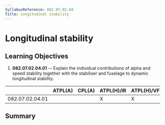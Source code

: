 ```yaml
---
SyllabusReference: 082.07.02.04
Title: Longitudinal stability
---
```


# Longitudinal stability

## Learning Objectives

1.  **082.07.02.04.01** -- Explain the individual contributions of alpha and
    speed stability together with the stabiliser and fuselage to dynamic
    longitudinal stability.

|                 | ATPL(A) | CPL(A) | ATPL(H)/IR | ATPL(H)/VFR | CPL(H) | IR  | CBIR(A) |
| --------------- | ------- | ------ | ---------- | ----------- | ------ | --- | ------- |
| 082.07.02.04.01 |         |        | X          | X           | X      |     |         |

## Summary

